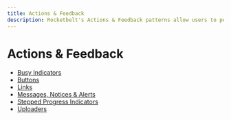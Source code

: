 ```yaml
---
title: Actions & Feedback
description: Rocketbelt's Actions & Feedback patterns allow users to perform tasks and be informed of their status.
---
```

# Actions & Feedback
- [Busy Indicators](./actions-and-feedback/busy-indicators)
- [Buttons](./actions-and-feedback/buttons)
- [Links](./actions-and-feedback/links)
- [Messages, Notices & Alerts](./actions-and-feedback/messages-notices-and-alerts)
- [Stepped Progress Indicators](./actions-and-feedback/stepped-progress-indicators)
- [Uploaders](./actions-and-feedback/uploaders)
